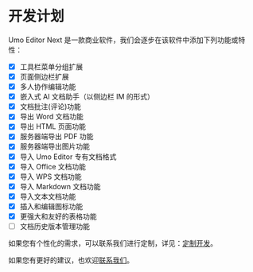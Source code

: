 
# 开发计划

Umo Editor Next 是一款商业软件，我们会逐步在该软件中添加下列功能或特性：

- [x] 工具栏菜单分组扩展
- [x] 页面侧边栏扩展
- [x] 多人协作编辑功能
- [x] 嵌入式 AI 文档助手（以侧边栏 IM 的形式）
- [x] 文档批注(评论)功能
- [x] 导出 Word 文档功能
- [x] 导出 HTML 页面功能
- [x] 服务器端导出 PDF 功能
- [x] 服务器端导出图片功能
- [x] 导入 Umo Editor 专有文档格式
- [x] 导入 Office 文档功能
- [x] 导入 WPS 文档功能
- [x] 导入 Markdown 文档功能
- [x] 导入文本文档功能
- [x] 插入和编辑图标功能
- [x] 更强大和友好的表格功能
- [ ] 文档历史版本管理功能

如果您有个性化的需求，可以联系我们进行定制，详见：[定制开发](../editor/customization)。

如果您有更好的建议，也欢迎[联系我们](../editor#联系我们)。
